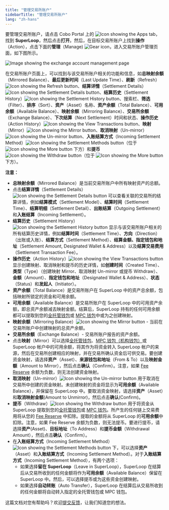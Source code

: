 ```yaml
---
title: "管理交易所账户"
sidebarTitle: "管理交易所账户"
lang: "zh-hans"
---
```


要管理交易所账户，请点击 Cobo Portal 上的 <img src="/en/images/common/icon_apps.svg" className="icon" alt="Icon showing the Apps tab"/>，找到 **SuperLoop**，然后点击**打开**。然后，在目标交易所账户上找到**操作**（Action），点击下面的**管理**（Manage) <img src="/en/images/common/icon_advanced.svg" className="icon" alt="Gear icon"/>，进入交易所账户管理页面，如下图所示。

<img src="/cn/images/portal-apps/superloop/manage-exchange-account.svg" className="screenshot_full_screen" alt="Image showing the exchange account management page" />

在交易所账户页面上，可以找到与该交易所账户相关的功能和信息，如**总映射余额**（Mirrored Balance）、**最后更新时间**（Last Update Time）、**刷新**（Refresh）<img src="/en/images/common/icon_refresh.svg" className="icon" alt="Icon showing the Refresh button"/>、**结算详情**（Settlement Details）<img src="/en/images/common/icon_settlement_details.svg" className="icon" alt="Icon showing the Settlement Details button"/>、**结算历史**（Settlement History）<img src="/en/images/common/icon_settlement_history.svg" className="icon" alt="Icon showing the Settlement History button"/>、搜索栏、**筛选**（Filter）、**排序**（Sort）、**资产**（Asset）名称、**资产余额**（Total Balance）、**可用余额**（Available Balance）、**映射余额**（Mirroring Balance）、**交易所余额**（Exchange Balance）、**下次结算**（Next Settlement）时间和状态、**操作历史**（Action History）<img src="/en/images/common/icon_view_transactions.svg" className="icon" alt="Icon showing the View Transactions button"/>、**映射**（Mirror）<img src="/en/images/common/icon_mirror.svg" className="icon" alt="Icon showing the Mirror button"/>、**取消映射**（Un-mirror）<img src="/en/images/common/icon_unmirror.svg" className="icon" alt="Icon showing the Un-mirror button"/>、**入账结算方式**（Incoming Settlement Method）<img src="/en/images/common/icon_settlement_methods.svg" className="icon" alt="Icon showing the Settlement Methods button"/>（位于 <img src="/en/images/common/icon_more.svg" className="icon" alt="Icon showing the More button"/> 下方）和**提币**<img src="/en/images/common/icon_withdraw.svg" className="icon" alt="Icon showing the Withdraw button"/>（位于 <img src="/en/images/common/icon_more.svg" className="icon" alt="Icon showing the More button"/> 下方）。

**注意：**
- **总映射余额**（Mirrored Balance）是当前交易所账户中所有映射资产的总额。
- 点击**结算详情**（Settlement Details）<img src="/en/images/common/icon_settlement_details.svg" className="icon" alt="Icon showing the Settlement Details button"/> 可以查看关联的交易所的结算详情，例如**结算模式**（Settlement Model）、**结算时间**（Settlement Time）、**结算明细**（Settlement Detail）、**出账结算**（Outgoing Settlement）和**入账结算**（Incoming Settlement）。
- **结算历史**（Settlement History）<img src="/en/images/common/icon_settlement_history.svg" className="icon" alt="Icon showing the Settlement History button"/> 显示与该交易所账户相关的所有结算历史详情，例如**结算时间**（Settlement Time）、**方向**（Direction）（出账或入账）、**结算方式**（Settlement Method）、**结算金额、指定钱包和地址**（Settlement Amount, Designated Wallet & Address）以及**结算交易费用**（Settlement Transaction Fee）。
- **操作历史**（Action History）<img src="/en/images/common/icon_view_transactions.svg" className="icon" alt="Icon showing the View Transactions button"/> 显示创建映射、取消映射和提币的历史详情，如**创建时间**（Created Time）、**类型**（Type）（创建映射 Mirror、取消映射 Un-mirror 或提币 Withdraw）、**金额**（Amount）、**指定钱包和地址**（Designated Wallet & Address）、**状态**（Status）和**发起人**（Initiator）。
- **资产余额**（Total Balance）是交易所账户在 SuperLoop 中的资产总余额，包括映射所锁定的资金和可用余额。
- **可用余额**（Available Balance）是交易所账户在 SuperLoop 中的可用资产余额，即总资产余额减去映射金额。结算后，SuperLoop 持有的任何可用余额都可以提取到您的[全托管钱包](/cn/portal/custodial-wallets/introduction)或 [MPC 钱包](/cn/portal/mpc-wallets/introduction)中或为之创建映射。
- **映射余额**（Mirroring Balance）<img src="/en/images/common/icon_mirror.svg" className="icon" alt="Icon showing the Mirror button"/> - 当前在交易所账户中创建映射的总资产余额。
- **交易所余额**（Exchange Balance）- 交易所账户报告的资产余额。
- 点击**映射**（Mirror）可以选择[全托管钱包](/cn/portal/custodial-wallets/introduction)、[MPC 钱包（机构钱包）](/cn/portal/mpc-wallets/ocw/introduction)或 SuperLoop 帐户中的可用余额，将其作为将资金转入 SuperLoop 帐户的来源，然后在交易所创建相应的映射，并在交易所确认资金后可供交易。要创建资金映射，请选择**资产**（Asset）、**来源钱包和地址**（From & To）以及**映射金额**（Amount to Mirror），然后点击**确认**（Confirm）。注意，如果 [Fee Reserve](/cn/apps/superloop/manage-fee-reserve) 余额为负数，则无法创建资金映射。
- **取消映射**（Un-mirror）<img src="/en/images/common/icon_unmirror.svg" className="icon" alt="Icon showing the Un-mirror button"/> 用于取消在交易所中创建的资金映射。未创建映射的资金将显示为**可用余额**（Available Balance），并保留在 SuperLoop 中。要取消资金映射，请选择**资产**（Asset）和**取消映射金额**(Amount to Unmirror)，然后点击**确认**(Confirm)。
- **提币**（Withdraw）<img src="/en/images/common/icon_withdraw.svg" className="icon" alt="Icon showing the Withdraw button"/> 用于将资金从 SuperLoop 提取到您的[全托管钱包](/cn/portal/custodial-wallets/introduction)或 [MPC 钱包](/cn/portal/mpc-wallets/introduction)。所产生的任何链上交易费用将从您的 [Fee Reserve](/cn/apps/superloop/manage-fee-reserve) 中扣除。提取的金额将从 SuperLoop 的**可用余额**中扣除。注意，如果 Fee Reserve 余额为负数，则无法提币。要进行提币，请选择**资产**(Asset)、**目标地址**（To Address）和**提币金额**（Withdrawal Amount），然后点击**确认**（Confirm）。
- 在**入账结算方式**（Incoming Settlement Method）<img src="/en/images/common/icon_settlement_methods.svg" className="icon" alt="Icon showing the Settlement Methods button"/> 下，可以选择**资产**（Asset）和**入账结算方式**（Incoming Settlement Method）。对于**入账结算方式**（Incoming Settlement Method），有两个选项：
    - 如果选择**留在 SuperLoop**（Leave in SuperLoop），SuperLoop 在结算后从交易所收到的任何金额将作为**可用余额**（Available Balance）保留在 SuperLoop 中。然后，可以选择提币或为这些资金创建映射。
    - 如果选择**自动转账**（Auto Transfer），SuperLoop 在结算后从交易所收到的任何金额将自动转入指定的全托管钱包或 MPC 钱包。


<Tip>这篇文档对您有帮助吗？欢迎[提交反馈](https://forms.zohopublic.com/cobo/form/DocumentFeedbackForm/formperma/QvLOhxJv1_JMsJ-1dleZ8Itb_7rzN-LtgvsDdxosoVI?referrername=manuals)，让我们知道您的想法。</Tip>